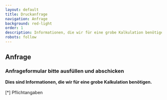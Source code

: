 ```yaml
---
layout: default
title: Druckanfrage
navigation: Anfrage
background: red-light
order: 1
description: Informationen, die wir für eine grobe Kalkulation benötigen
robots: follow
---
```

<div className="flowing-text">
<h2>Anfrage</h2>  
  <a id="form"/>
  <h3>Anfrageformular bitte ausfüllen und abschicken</h3>
  <strong>Dies sind Informationen, die wir für eine grobe Kalkulation benötigen.</strong>
  <br/>
  <br/>
  <div className="text-small">[*] Pflichtangaben</div>
  <br/>
  <div>
    <div id="success" className="alert alert-info" style="display: none;">
      <center>
				Ihre Anfrage wurde erfolgreich verschickt! Bei Rückfragen können Sie uns werktags unter
				+ 49 (0)711 / 262 49 64 erreichen.
      </center>
    </div>
    <div id="notifications" className="alert alert-danger" style="display: none;"/>

    <div className="row">
      <form className="form" method="POST" id="inquiry">
        <div className="form-group">
          <label className="control-label col-sm-8">Vor- & Nachname *</label>
          <div className="col-sm-8">
            <input type="text" className="form-control" placeholder="" name="name"/>
            <span className="help-block"/>
          </div>
        </div>
        <div className="form-group">
          <label className="control-label col-sm-8">Telefonnummer [für Rückfragen] *</label>
          <div className="col-sm-8">
            <input type="text" className="form-control" placeholder="" name="phone"/>
            <span className="help-block"/>
          </div>
        </div>
        <div className="form-group">
          <label className="control-label col-sm-8">E-Mail-Adresse *</label>
          <div className="col-sm-8">
            <input type="text" className="form-control" placeholder="" name="mail"/>
            <span className="help-block"/>
          </div>
        </div>
        <div className="form-group">
          <label className="control-label col-sm-8">Stichwort [Artbeitstitel, Dateiname, ...]
            *</label>
          <div className="col-sm-8">
            <input type="text" className="form-control" placeholder="" name="title"/>
            <span className="help-block"/>
          </div>
        </div>
        <div className="form-group">
          <label className="control-label col-sm-8">Produkt [Buch, Heft, Flyer, Postkarte, ...]
            *</label>
          <div className="col-sm-8">
            <input type="text" className="form-control" placeholder="" name="product"/>
            <span className="help-block"/>
          </div>
        </div>
        <div className="form-group">
          <label className="control-label col-sm-8">Format [mm] *</label>
          <div className="col-sm-8">
            <input type="text" className="form-control" placeholder="" name="format"/>
            <span className="help-block"/>
          </div>
        </div>
        <div className="form-group">
          <label className="control-label col-sm-8">Seitenanzahl *</label>
          <div className="col-sm-8">
            <input type="text" className="form-control" placeholder="" name="pages"/>
            <span className="help-block"/>
          </div>
        </div>
        <div className="form-group">
          <label className="control-label col-sm-8">Ausrichtung *</label>
          <div className="col-sm-8">
            <select className="form-control input " data-style="form-control" name="orientation">
              <option>Hochformat</option>
              <option>Querformat</option>
            </select>
          </div>
        </div>

        <div className="form-group">
          <label className="control-label col-sm-8">Druck [Farbigkeit] *</label>
          <div className="col-sm-8">
            <select className="form-control " data-style="form-control" name="printing">
              <option>1-seitig [nur Vorderseite bedruckt]</option>
              <option>2-seitig [Vorder- &amp; Rückseite bedruck] duplex</option>
            </select>
          </div>
        </div>

        <div className="form-group">
          <label className="control-label col-sm-8">Farbe *</label>
          <div className="col-sm-8">
            <select className=" form-control" data-style="form-control" name="colors">
              <option>1/0 farbig schwarz/blanko</option>
              <option>1/1 farbig schwarz/schwarz</option>
              <option>4/0 farbig Euroskala/blanko</option>
              <option>4/1 farbig Euroskala/schwarz</option>
              <option>4/4 farbig Euroskala/Euroskala</option>
            </select>
          </div>
        </div>
        <div className="form-group">
          <label className="control-label col-sm-8">Papier, Gewicht [z.B. Munken Lynx 120g/m²]
            *</label>
          <div className="col-sm-8">
            <input type="text" className="form-control" placeholder="" name="material"/>
            <span className="help-block"/>
          </div>
        </div>
        <div className="form-group">
          <label className="control-label col-sm-8">Auflage [Stückzahl] *</label>
          <div className="col-sm-8">
            <input type="text" className="form-control" placeholder="" name="edition"/>
            <span className="help-block"/>
          </div>
        </div>
        <div className="form-group">
          <label className="control-label col-sm-8">Objektbeschreibung [Bindeart: Hardcover,
            Softcover, Veredelung, Prägung, Liefertermin, etc.]</label>
          <div className="col-sm-8">
            <textarea rows="6" className="form-control" name="description"/>
          </div>
        </div>

        <div className="form-group">
          <div className="col-sm-8">
            <br/>
            <br/>
            <button type="submit" className="btn btn-primary">Abschicken</button>
          </div>
        </div>
      </form>
    </div>
  </div>
</div>
